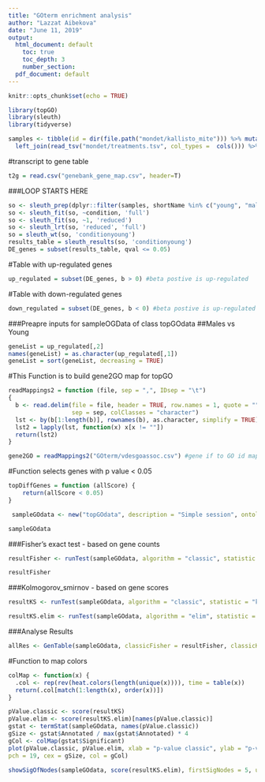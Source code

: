 ```yaml
---
title: "GOterm enrichment analysis"
author: "Lazzat Aibekova"
date: "June 11, 2019"
output:
  html_document: default
    toc: true
    toc_depth: 3
    number_section: 
  pdf_document: default
---
```


```r
knitr::opts_chunk$set(echo = TRUE)
```

```r
library(topGO)
library(sleuth)
library(tidyverse)

```

```r
samples <- tibble(id = dir(file.path("mondet/kallisto_mite"))) %>% mutate(path = paste0("mondet/kallisto_mite/", id)) %>%
  left_join(read_tsv("mondet/treatments.tsv", col_types =  cols())) %>% mutate(sample = id, condition = shortName)
```

#transcript to gene table
```r
t2g = read.csv("genebank_gene_map.csv", header=T)
```

###LOOP STARTS HERE
```r
so <- sleuth_prep(dplyr::filter(samples, shortName %in% c("young", "males")), target_mapping = t2g,aggregation_column = 'ens_gene', gene_mode = T)
so <- sleuth_fit(so, ~condition, 'full')
so <- sleuth_fit(so, ~1, 'reduced')
so <- sleuth_lrt(so, 'reduced', 'full')
so = sleuth_wt(so, 'conditionyoung')
results_table = sleuth_results(so, 'conditionyoung')
DE_genes = subset(results_table, qval <= 0.05)
```
#Table with up-regulated genes
```r
up_regulated = subset(DE_genes, b > 0) #beta postive is up-regulated
```

#Table with down-regulated genes
```r
down_regulated = subset(DE_genes, b < 0) #beta postive is up-regulated
```

###Preapre inputs for sampleOGData of class topGOdata
##Males vs Young
```r
geneList = up_regulated[,2]
names(geneList) = as.character(up_regulated[,1])
geneList = sort(geneList, decreasing = TRUE)
```
#This Function is to build gene2GO map for topGO
```r
readMappings2 = function (file, sep = ",", IDsep = "\t") 
{
  b <- read.delim(file = file, header = TRUE, row.names = 1, quote = "", 
                  sep = sep, colClasses = "character")
  lst <- by(b[1:length(b)], rownames(b), as.character, simplify = TRUE)
  lst2 = lapply(lst, function(x) x[x != ""])
  return(lst2)
}
```

```r
gene2GO = readMappings2("GOterm/vdesgoassoc.csv") #gene if to GO id map
```
#Function selects genes with p value < 0.05
```r
topDiffGenes = function (allScore) {
    return(allScore < 0.05)
}
```

```r
 sampleGOdata <- new("topGOdata", description = "Simple session", ontology = "BP", allGenes = geneList, geneSel = topDiffGenes,  nodeSize = 5, annot = annFUN.gene2GO, gene2GO = gene2GO)
```

```r
sampleGOdata
```
###Fisher's exact test - based on gene counts
```r
resultFisher <- runTest(sampleGOdata, algorithm = "classic", statistic = "fisher")

```

```r
resultFisher
```
###Kolmogorov_smirnov - based on gene scores
```r
resultKS <- runTest(sampleGOdata, algorithm = "classic", statistic = "ks")
```

```r
resultKS.elim <- runTest(sampleGOdata, algorithm = "elim", statistic = "ks")
```
###Analyse Results
```r
allRes <- GenTable(sampleGOdata, classicFisher = resultFisher, classicKS = resultKS, elimKS = resultKS.elim, orderBy = "elimKS", ranksOf = "classicFisher", topNodes = 10)
```
#Function to map colors
```r
colMap <- function(x) {
  .col <- rep(rev(heat.colors(length(unique(x)))), time = table(x))
  return(.col[match(1:length(x), order(x))])
}
```

```r
pValue.classic <- score(resultKS)
pValue.elim <- score(resultKS.elim)[names(pValue.classic)]
gstat <- termStat(sampleGOdata, names(pValue.classic))
gSize <- gstat$Annotated / max(gstat$Annotated) * 4
gCol <- colMap(gstat$Significant)
plot(pValue.classic, pValue.elim, xlab = "p-value classic", ylab = "p-value elim",
pch = 19, cex = gSize, col = gCol)
```

```r
showSigOfNodes(sampleGOdata, score(resultKS.elim), firstSigNodes = 5, useInfo = 'all')
```

